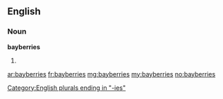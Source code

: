 ==English==

===Noun===
'''bayberries'''

# {{plural of|[[bayberry]]}}

[[Category:English plurals ending in "-ies"]]

[[ar:bayberries]]
[[fr:bayberries]]
[[mg:bayberries]]
[[my:bayberries]]
[[no:bayberries]]